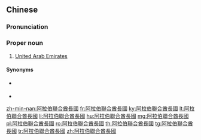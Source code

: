 ==Chinese==
{{zh-forms|s=阿拉伯联合酋长国|type=323}}

===Pronunciation===
{{zh-pron
|m=Ālābó Liánhé Qiúzhǎngguó
|c=aa3 laai1 baak3 lyun4 hap6 jau4 zoeng2 gwok3
|mn=xm:A-la-pek Liân-ha̍p Siû-tiúⁿ-kok/qz:A-la-piak Liân-ha̍p Siû-tiúⁿ-kok/zz:A-lia̍p-pek Biân-ha̍p Siû-tiáng-kok
|cat=pn
}}

===Proper noun===
{{zh-proper noun}}

# {{lb|zh|Mainland China}} [[United Arab Emirates]]

====Synonyms====
* {{qualifier|Taiwan}} {{zh-l|阿拉伯聯合大公國}}
* {{zh-l|阿聯酋}}

{{zh-cat|Countries}}

[[zh-min-nan:阿拉伯聯合酋長國]]
[[fr:阿拉伯聯合酋長國]]
[[ky:阿拉伯聯合酋長國]]
[[lt:阿拉伯聯合酋長國]]
[[li:阿拉伯聯合酋長國]]
[[hu:阿拉伯聯合酋長國]]
[[mg:阿拉伯聯合酋長國]]
[[pl:阿拉伯聯合酋長國]]
[[ro:阿拉伯聯合酋長國]]
[[th:阿拉伯聯合酋長國]]
[[tg:阿拉伯聯合酋長國]]
[[tr:阿拉伯聯合酋長國]]
[[zh:阿拉伯聯合酋長國]]
